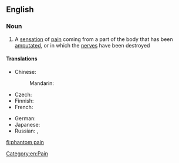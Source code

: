 ==English==

===Noun===
{{wikipedia}}
{{en-noun|sg=[[phantom]] [[pain]]}}

# A [[sensation]] of [[pain]] coming from a part of the body that has been [[amputate]]d, or in which the [[nerve]]s have been destroyed

====Translations====
{{trans-top|sensation of pain coming from a part of the body that has been amputated}}
* Chinese:
*: Mandarin: {{t|cmn|幻肢痛|tr=huànzhītòng|sc=Hani}}
* Czech: {{t-|cs|fantomová bolest|f}}
* Finnish: {{t+|fi|aavekipu}}
* French: {{t-|fr|douleur fantôme|f}}
{{trans-mid}}
* German: {{t-|de|Phantomschmerz|m}}
* Japanese: {{t-|ja|幻肢痛|tr=げんしつう, genshitsū|sc=Jpan}}
* Russian: {{t-|ru|фантомная боль|f|tr=fantómnaja bolʹ|sc=Cyrl}}, {{t-|ru|призрачная боль|f|tr=prízračnaja bolʹ|sc=Cyrl}}
{{trans-bottom}}

[[Category:en:Pain]]

[[fi:phantom pain]]